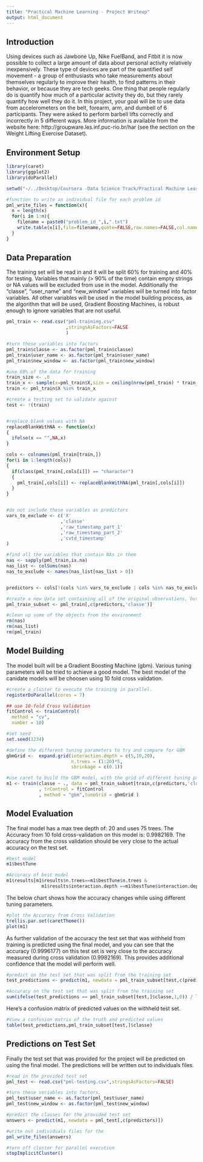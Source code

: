 ```yaml
---
title: "Practical Machine Learning - Project Writeup"
output: html_document
---
```


Introduction
--
Using devices such as Jawbone Up, Nike FuelBand, and Fitbit it is now possible to collect a large amount of data about personal activity relatively inexpensively. These type of devices are part of the quantified self movement - a group of enthusiasts who take measurements about themselves regularly to improve their health, to find patterns in their behavior, or because they are tech geeks. One thing that people regularly do is quantify how much of a particular activity they do, but they rarely quantify how well they do it. In this project, your goal will be to use data from accelerometers on the belt, forearm, arm, and dumbell of 6 participants. They were asked to perform barbell lifts correctly and incorrectly in 5 different ways. More information is available from the website here: http://groupware.les.inf.puc-rio.br/har (see the section on the Weight Lifting Exercise Dataset). 

Environment Setup
--

```r
library(caret)
library(ggplot2)
library(doParallel)

setwd("~/../Desktop/Coursera -Data Science Track/Practical Machine Learning//Project")

#function to write an individual file for each problem id
pml_write_files = function(x){
  n = length(x)
  for(i in 1:n){
    filename = paste0("problem_id_",i,".txt")
    write.table(x[i],file=filename,quote=FALSE,row.names=FALSE,col.names=FALSE)
  }
}

```

Data Preparation
--

The training set will be read in and it will be split 60% for training and 40% for testing. Variables that mainly (> 90% of the time) contain empty strings or NA values will be excluded from use in the model. Additionally the "classe", "user_name" and "new_window" variables will be turned into factor variables. All other variables will be used in the model building process, as the algorithm that will be used, Gradient Boosting Machines, is robust enough to ignore variables that are not useful.

```r
pml_train <- read.csv("pml-training.csv"
                      ,stringsAsFactors=FALSE
                      )

#turn these variables into factors
pml_train$classe <- as.factor(pml_train$classe)
pml_train$user_name <- as.factor(pml_train$user_name)
pml_train$new_window <- as.factor(pml_train$new_window)

#use 60% of the data for training
train_size <- .6
train_x <- sample(x=pml_train$X,size = ceiling(nrow(pml_train) * train_size))
train <- pml_train$X %in% train_x

#create a testing set to validate against
test <- !(train)


#replace blank values with NA
replaceBlankWithNA <- function(x)
{
  ifelse(x == "",NA,x)
}

cols <- colnames(pml_train[train,])
for(i in 1:length(cols))
{
  if(class(pml_train[,cols[i]]) == "character")
  {
    pml_train[,cols[i]] <- replaceBlankWithNA(pml_train[,cols[i]])
  }
}


#do not include these variables as predictors
vars_to_exclude <- c('X'
                    ,'classe'
                    ,'raw_timestamp_part_1'
                    ,'raw_timestamp_part_2'
                    ,'cvtd_timestamp'    
)

#find all the variables that contain NAs in them
nas <- sapply(pml_train,is.na)
nas_list <- colSums(nas)
nas_to_exclude <- names(nas_list[nas_list > 0])


predictors <- cols[!(cols %in% vars_to_exclude | cols %in% nas_to_exclude)]

#create a new data set containing all of the original observations, but only a subset of the variables
pml_train_subset <- pml_train[,c(predictors,'classe')]

#clean up some of the objects from the environment
rm(nas)
rm(nas_list)
rm(pml_train)

```

Model Building
--

The model built will be a Gradient Boosting Machine (gbm). Various tuning parameters will be tried to achieve a good model. The best model of the canidate models will be choosen using 10 fold cross validation. 
```r
#create a cluster to execute the training in parallel.
registerDoParallel(cores = 7)

## use 10-fold Cross Validation
fitControl <- trainControl(
  method = "cv",
  number = 10)

#set seed
set.seed(1234)

#define the different tuning parameters to try and compare for GBM
gbmGrid <-  expand.grid(interaction.depth = c(5,10,20),
                        n.trees = (1:20)*5,
                        shrinkage = c(0.1))

#use caret to build the GBM model, with the grid of different tuning parameters and CV.
m1 <- train(classe ~ ., data = pml_train_subset[train,c(predictors,'classe')]
            , trControl = fitControl
            , method = "gbm",tuneGrid = gbmGrid )
```


Model Evaluation 
--

The final model has a max tree depth of: 20 and uses 75 trees. The Accuracy from 10 fold cross-validation on this model is: 0.9982169. The accuracy from the cross validation should be very close to the actual accuracy on the test set. 

```r
#best model
m1$bestTune

#Accuracy of best model
m1$results[m1$results$n.trees==m1$bestTune$n.trees & 
             m1$results$interaction.depth ==m1$bestTune$interaction.depth,]$Accuracy

```

The below chart shows how the accuracy changes while using different tuning parameters.
```r
#plot the Accuracy from Cross Validation
trellis.par.set(caretTheme())
plot(m1)

```

As further validation of the accuracy the test set that was withheld from training is predicted using the final model, and you can see that the accuracy (0.9996177) on this test set is very close to the accuracy measured during cross validation (0.9982169). This provides additional confidence that the model will perform well.
```r
#predict on the test set that was split from the training set
test_predictions <- predict(m1, newdata = pml_train_subset[test,c(predictors)])

#Accuracy on the test set that was split from the training set
sum(ifelse(test_predictions == pml_train_subset[test,]$classe,1,0)) / length(test_predictions)

```

Here's a confusion matrix of predicted values on the withheld test set.
```r
#View a confusion matrix of the truth and predicted values
table(test_predictions,pml_train_subset[test,]$classe)

```


Predictions on Test Set
--

Finally the test set that was provided for the project will be predicted on using the final model. The predictions will be written out to individuals files.

```r
#read in the provided test set
pml_test <- read.csv("pml-testing.csv",stringsAsFactors=FALSE)

#turn these variables into factors.
pml_test$user_name <- as.factor(pml_test$user_name)
pml_test$new_window <- as.factor(pml_test$new_window)

#predict the classes for the provided test set
answers <- predict(m1, newdata = pml_test[,c(predictors)])

#write out individuals files for the 
pml_write_files(answers)

#turn off cluster for parallel execution
stopImplicitCluster()
```
